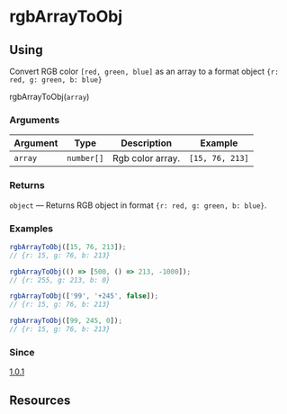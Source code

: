 
# rgbArrayToObj

## Using

Convert RGB color `[red, green, blue]` as an array to a format object `{r: red, g: green, b: blue}`

rgbArrayToObj(`array`)

### Arguments

| Argument | Type       | Description      | Example         |
| -------- | ---------- | ---------------- | --------------- |
| `array`  | `number[]` | Rgb color array. | `[15, 76, 213]` |

### Returns

`object` — Returns RGB object in format `{r: red, g: green, b: blue}`.

### Examples

```js
rgbArrayToObj([15, 76, 213]);
// {r: 15, g: 76, b: 213}

rgbArrayToObj(() => [500, () => 213, -1000]);
// {r: 255, g: 213, b: 0}

rgbArrayToObj(['99', '+245', false]);
// {r: 15, g: 76, b: 213}

rgbArrayToObj([99, 245, 0]);
// {r: 15, g: 76, b: 213}
```

### Since

[1.0.1](https://www.npmjs.com/package/shegit/v/1.0.1)

## Resources

<div style={{ display: 'flex', gap: 20 }}>
  <GitHubResourceButton link="https://github.com/or-temka/shegit/tree/dev/src/functions/rgbArrayToObj" />
  <CodeSandboxResourceButton link="https://codesandbox.io/p/sandbox/rgbarraytoobj-rppnwn" />
</div>
